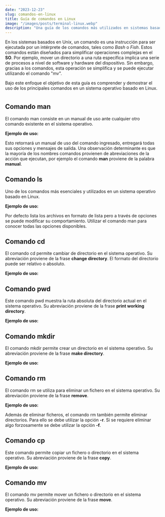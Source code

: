 ```yaml
---
date: "2023-12-23"
slug: comandos-en-linux
title: Guía de comandos en Linux
image: "/images/posts/terminal-linux.webp"
description: "Una guía de los comandos más utilizados en sistemas basados en linux"
---
```



En los sistemas basados en Unix, un comando es una instrucción para ser ejecutada por un intérprete de comandos, 
tales como *Bash* o *Fish*. Estos comandos están diseñados para simplificar operaciones complejas en el **SO**. Por ejemplo, mover un directorio a una ruta específica implica una serie de procesos a nivel de software y hardware del dispositivo. 
Sin embargo, gracias a los comandos, esta operación se simplifica y se puede ejecutar utilizando el comando "mv".

Bajo este enfoque el objetivo de esta guía es comprender y demostrar el uso de los principales comandos en un sistema operativo basado en Linux.  

#

## Comando man

El comando man consiste en un manual de uso ante cualquier otro comando existente en el sistema operativo.

**Ejemplo de uso:**

<Codebox text="$ man <comando>" />

Esto retornará un manual de uso del comando ingresado, entregará todas sus opciones y mensajes de salida. Una observación 
determinante es que la mayoría de los nombres comandos provienen de abreviaciones de la acción que ejecutan, por ejemplo 
el comando **man** proviene de la palabra **manual**.


## Comando ls

Uno de los comandos más esenciales y utilizados en un sistema operativo basado en Linux. 

**Ejemplo de uso:**

<Codebox text="$ ls" />

Por defecto lista los archivos en formato de lista pero a través de opciones se puede modificar su comportamiento. 
Utilizar el comando man para conocer todas las opciones disponibles.

## Comando cd

El comando cd permite cambiar de directorio en el sistema operativo. Su abreviación proviene de la frase **change directory**. El formato del directorio puede ser relativo o absoluto.

**Ejemplo de uso:**

<Codebox text="$ cd /ruta/al/directorio" />

## Comando pwd

Este comando pwd muestra la ruta absoluta del directorio actual en el sistema operativo. Su abreviación proviene de la frase **print working directory**.

**Ejemplo de uso:**

<Codebox text="$ pwd" />

## Comando mkdir

El comando mkdir permite crear un directorio en el sistema operativo. Su abreviación proviene de la frase **make directory**.

**Ejemplo de uso:**

<Codebox text="$ mkdir nombre_del_directorio" />

## Comando rm

El comando rm se utiliza para eliminar un fichero en el sistema operativo. Su abreviación proviene de la frase **remove**.

**Ejemplo de uso:**

<Codebox text="$ rm nombre_del_fichero" />

Además de eliminar ficheros, el comando rm también permite eliminar directorios. Para ello se debe utilizar la opción **-r**. 
Si se requiere eliminar algo forzosamente se debe utilizar la opción **-f**.

## Comando cp 

Este comando permite copiar un fichero o directorio en el sistema operativo. Su abreviación proviene de la frase **copy**.

**Ejemplo de uso:**

<Codebox text="$ cp nombre_del_fichero ruta_destino" />

## Comando mv

El comando mv permite mover un fichero o directorio en el sistema operativo. Su abreviación proviene de la frase **move**.

**Ejemplo de uso:**

<Codebox text="$ mv nombre_del_fichero ruta_destino" />
